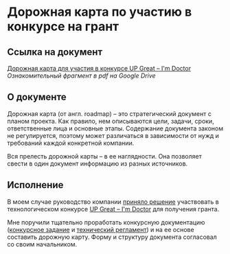 # Дорожная карта по участию в конкурсе на грант

## Ссылка на документ

[Дорожная карта для участия в конкурсе UP Great – I'm Doctor](https://drive.google.com/file/d/19Qm8yT4XJtvUAgtOnHR0I-6SL2HrD2Wd/view?usp=share_link)  
*Ознакомительный фрагмент в pdf на Google Drive*

## О документе

Дорожная карта (от англ. roadmap) – это стратегический документ с планом проекта. Как правило, нем описываются цели, задачи, сроки, ответственные лица и основные этапы. Содержание документа законом не регулируется, поэтому может различаться в зависимости от нужд и требований каждой конкретной компании.  

Вся прелесть дорожной карты – в ее наглядности. Она позволяет свести в один документ информацию из разных источников.

## Исполнение

В моем случае руководство компании [приняло решение](../projects/sostavleniye-zayavok-na-polucheniye-grantov.mdx) участвовать в технологическом конкурсе [UP Great – I'm Doctor](https://ai4med.upgreat.one/) для получения гранта. 

Мне поручили тщательно проработать конкурсную документацию ([конкурсное задание](https://ai4med.upgreat.one/upload/document/ai4med_competition_task_06_2022.pdf) и [технический регламент](https://ai4med.upgreat.one/upload/iblock/13f/al0t125hx2umj1yt3wy9un47p20n7wj0/AIM%20DOCTOR_ТР_16.05.24.pdf)) и на ее основе составить дорожную карту. Форму и структуру документа согласовал со своим начальником.
